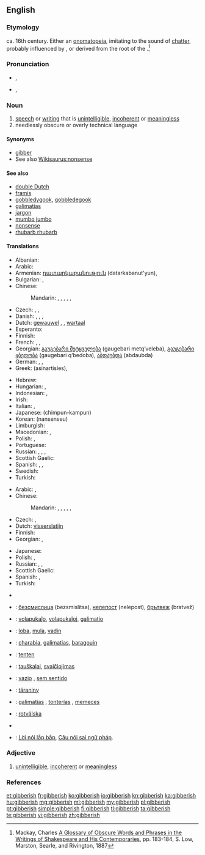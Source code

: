 ==English==

===Etymology===
ca. 16th century. Either an [[onomatopeia]], imitating to the sound of [[chatter]], probably influenced by {{term|jabber}}, or derived from the root of the {{etyl|ga}} {{term|gob|lang=ga||the mouth}}.<ref>Mackay, Charles [http://books.google.com/books?id=RCingf_1px0C&pg=PA183&lpg=PA183&dq=gibberish+etymology&source=web&ots=woP9Nswjn6&sig=zm3rR7oMcNw-yF3DDL5Q62t3EaA&hl=en&sa=X&oi=book_result&resnum=10&ct=result#PPA183,M1 A Glossary of Obscure Words and Phrases in the Writings of Shakespeare and His Contemporaries], pp. 183-184, S. Low, Marston, Searle, and Rivington, 1887</ref>

===Pronunciation===
* {{a|UK}} {{IPA|/ˈdʒɪb.ɜː(ɹ).ɪʃ/}}, {{X-SAMPA|/"dZIb.3:(r\).IS/}}
* {{a|US}} {{IPA|/ˈdʒɪb.ə.ɹɪʃ/}}, {{X-SAMPA|/"dZIb.@.r\IS/}}

===Noun===
{{en-noun|-|es}}

# [[speech]] or [[writing]] that is [[unintelligible]], [[incoherent]] or [[meaningless]]
# needlessly obscure or overly technical language

====Synonyms====
* [[gibber]]
* See also [[Wikisaurus:nonsense]]

====See also====
* [[double Dutch]]
* [[framis]]
* [[gobbledygook]], [[gobbledegook]]
* [[galimatias]]
* [[jargon]]
* [[mumbo jumbo]]
* [[nonsense]]
* [[rhubarb rhubarb]]

====Translations====
{{trans-top|unintelligible speech or writing}}
* Albanian: {{t-|sq|dërdëllisje}}
* Arabic: {{t-|ar|رطانة|f|tr=raTaana}}
* Armenian: [[դատարկաբանություն]] (datarkabanut'yun),  {{t-|hy|ցնորք|tr=c’nork’}}
* Bulgarian: {{t+|bg|безсмислици|f-p|tr=bezsmislitsi}}, {{t+|bg|глупости|f-p|tr=gluposti}}
* Chinese:
*: Mandarin: {{t-|cmn|亂語|sc=Hani}}, {{t-|cmn|乱语|tr=luànyǔ|sc=Hani}}, {{t-|cmn|胡言亂語|sc=Hani}}, {{t-|cmn|胡言乱语|tr=húyán luànyǔ|sc=Hani}}, {{t-|cmn|胡話|sc=Hani}}, {{t-|cmn|胡话|tr=húhuà|sc=Hani}}
* Czech: {{t+|cs|páté přes deváté}}, {{t+|cs|hatmatilka|f}}, {{t+|cs|galimatyáš|m}} 
* Danish: {{t-|da|vrøvl|n}}, {{t-|da|volapyk|n}}, {{t+|da|kaudervælsk|n}}, {{t+|da|nonsens|n}}
* Dutch: [[gewauwel]] {{n}}, {{t+|nl|koeterwaals}} {{n}}, [[wartaal]]
* Esperanto: {{qualifier|slang}} {{t+|eo|volapukaĵo}}
* Finnish: {{t+|fi|siansaksa}}
* French: {{t+|fr|baragouin|m}}, {{t+|fr|galimatias|m}}, {{t+|fr|charabia|m}}
* Georgian: [[გაუგებარი მეტყველება]] (gaugebari metq‘veleba), [[გაუგებარი ყბედობა]] (gaugebari q‘bedoba), [[აბდაუბდა]] (abdaubda)
* German: {{t+|de|Kauderwelsch|n}}, {{t+|de|Kokolores|m}}, {{t+|de|Gequassel|n}}
* Greek: {{t+|el|ασυναρτησίες}} (asinartisíes), {{t+|el|αλαμπουρνέζικα}}
{{trans-mid}}
* Hebrew: {{t+|he|ג'יבריש|tr=jibrish}}
* Hungarian: {{t+|hu|badarság}}, {{t+|hu|zagyvaság}}
* Indonesian: {{t-|id|pepesan kosong}}, {{t-|id|bahasa raban}}
* Irish: {{t-|ga|gibiris|f}}
* Italian: {{t-|it|farfuglio|m}}, {{t-|it|borbottio|m}}
* Japanese: {{t-|ja|ちんぷんかんぷん}} (chimpun-kampun)
* Korean: {{t+|ko|난센스|sc=Hang}} (nansenseu)
* Limburgish: {{t-|li|krièmerwelsj}}
* Macedonian: {{t-|mk|брборење|n|tr=brbórenje}},  {{t-|mk|баботење|n|tr=babótenje}}
* Polish: {{t-|pl|jazgot|m}}, {{t-|pl|bełkot|m}}
* Portuguese: {{t+|pt|algaravia|f}}
* Russian: {{t+|ru|тарабарщина|f|tr=tarabárščina}}, {{t+|ru|невнятность|f|tr=nevnjátnost’}},  {{t-|ru|белеберда|f|tr=beleberdá}}, {{t+|ru|галиматья|f|tr=galimat'já|sc=Cyrl}}
* Scottish Gaelic: {{t-|gd|goileam|m}}
* Spanish: {{t-|es|algarabía|f}}, {{t-|es|farfulla|f}}, {{t+|es|monserga|f}}
* Swedish: {{t+|sv|nonsens}}
* Turkish: {{t+|tr|saçma}}
{{trans-bottom}}

{{trans-top|needlessly obscure or overly technical language}}
* Arabic: {{t-|ar|ثرثرة|f|tr=tharthara}},  {{t-|ar|بربرة|f|tr=barbara}}
* Chinese:
*: Mandarin: {{t-|cmn|亂語|sc=Hani}}, {{t-|cmn|乱语|tr=luànyǔ|sc=Hani}}, {{t-|cmn|胡言亂語|sc=Hani}}, {{t-|cmn|胡言乱语|tr=húyán luànyǔ|sc=Hani}}, {{t-|cmn|胡話|sc=Hani}}, {{t-|cmn|胡话|tr=húhuà|sc=Hani}}
* Czech: {{t+|cs|hatmatilka|f}}, {{t+|cs|ptydepe|n}}
* Dutch: [[visserslatijn]] {{n}}
* Finnish: {{t+|fi|heprea}}
* Georgian: {{t-|ka|გაუგებარი|sc=Geor}}, {{t-|ka|ტექნიკური ენა|sc=Geor}}
{{trans-mid}}
* Japanese: {{t-|ja|美辞麗句|tr=びじれいく, bijireiku}}
* Polish: {{t-|pl|jazgot|m}}, {{t-|pl|bełkot|m}}
* Russian: {{t+|ru|тарабарщина|f|tr=tarabárščina}},  {{t+|ru|белиберда|f|tr=beliberdá}},  {{t+|ru|бессмыслица|f|tr=bessmýslica}}
* Scottish Gaelic: {{t-|gd|goileam|m}}
* Spanish: {{t+|es|jerga|f}}, {{t+|es|galimatías|m}}
* Turkish: {{t+|tr|jargon}}
{{trans-bottom}}

{{checktrans-top}}
* {{trreq|sq}}
* {{ttbc|bg}}: [[безсмислица]] (bezsmislitsa), [[нелепост]] (nelepost), [[брътвеж]] (bratvež)
* {{ttbc|eo}}: [[volapukaĵo]], [[volapukaĵoj]], [[galimatio]]
* {{ttbc|et}}: [[loba]], [[mula]], [[vadin]]
* {{ttbc|fr}}: [[charabia]], [[galimatias]], [[baragouin]]
{{trans-mid}}
* {{ttbc|ht}}: [[tenten]]
* {{ttbc|lt}}: [[tauškalai]], [[svaičiojimas]]
* {{ttbc|pt}}: [[vazio]] {{m}}, [[sem sentido]]
* {{ttbc|sk}}: [[táraniny]] {{f|p}}
* {{ttbc|es}}: [[galimatías]] {{m|p}}, [[tonterías]] {{f|p}}, [[memeces]] {{f|p}}
* {{ttbc|sv}}: [[rotvälska]]
* {{trreq|tr}}
* {{ttbc|vi}}: [[Lời nói lắp bắp]], [[Câu nói sai ngữ pháp]].
{{trans-bottom}}

===Adjective===
{{en-adj}}

# [[unintelligible]], [[incoherent]] or [[meaningless]]

===References===
<references/>

[[et:gibberish]]
[[fr:gibberish]]
[[ko:gibberish]]
[[io:gibberish]]
[[kn:gibberish]]
[[ka:gibberish]]
[[hu:gibberish]]
[[mg:gibberish]]
[[ml:gibberish]]
[[my:gibberish]]
[[pl:gibberish]]
[[pt:gibberish]]
[[simple:gibberish]]
[[fi:gibberish]]
[[tl:gibberish]]
[[ta:gibberish]]
[[te:gibberish]]
[[vi:gibberish]]
[[zh:gibberish]]